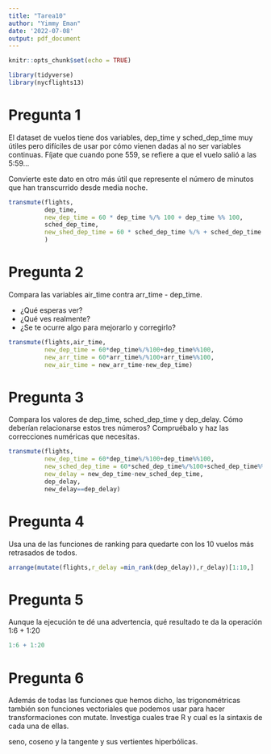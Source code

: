 ```yaml
---
title: "Tarea10"
author: "Yimmy Eman"
date: '2022-07-08'
output: pdf_document
---
```


```r
knitr::opts_chunk$set(echo = TRUE)
```

```r
library(tidyverse)
library(nycflights13)
```

# Pregunta 1

El dataset de vuelos tiene dos variables, dep_time y sched_dep_time muy útiles pero difíciles de usar por cómo vienen dadas al no ser variables continuas. Fíjate que cuando pone 559, se refiere a que el vuelo salió a las 5:59...

Convierte este dato en otro más útil que represente el número de minutos que han transcurrido desde media noche.

```r
transmute(flights,
          dep_time,
          new_dep_time = 60 * dep_time %/% 100 + dep_time %% 100,
          sched_dep_time,
          new_shed_dep_time = 60 * sched_dep_time %/% + sched_dep_time %% 100
          )
```

# Pregunta 2

Compara las variables air_time contra arr_time - dep_time.

- ¿Qué esperas ver?
- ¿Qué ves realmente?
- ¿Se te ocurre algo para mejorarlo y corregirlo?

```r
transmute(flights,air_time,
          new_dep_time = 60*dep_time%/%100+dep_time%%100,
          new_arr_time = 60*arr_time%/%100+arr_time%%100,
          new_air_time = new_arr_time-new_dep_time)
```
# Pregunta 3
Compara los valores de dep_time, sched_dep_time y dep_delay. Cómo deberían relacionarse estos tres números? Compruébalo y haz las correcciones numéricas que necesitas.

```r
transmute(flights,
          new_dep_time = 60*dep_time%/%100+dep_time%%100,
          new_sched_dep_time = 60*sched_dep_time%/%100+sched_dep_time%%100,
          new_delay = new_dep_time-new_sched_dep_time,
          dep_delay,
          new_delay==dep_delay)
```


# Pregunta 4
Usa una de las funciones de ranking para quedarte con los 10 vuelos más retrasados de todos.

```r
arrange(mutate(flights,r_delay =min_rank(dep_delay)),r_delay)[1:10,]
```


# Pregunta 5
Aunque la ejecución te dé una advertencia, qué resultado te da la operación
1:6 + 1:20

```r
1:6 + 1:20
```


# Pregunta 6
Además de todas las funciones que hemos dicho, las trigonométricas también son funciones vectoriales que podemos usar para hacer transformaciones con mutate. Investiga cuales trae R y cual es la sintaxis de cada una de ellas.

seno, coseno y la tangente y sus vertientes hiperbólicas.
